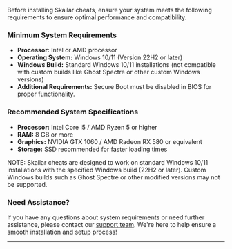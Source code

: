 Before installing Skailar cheats, ensure your system meets the following requirements to ensure optimal performance and compatibility.

### Minimum System Requirements

- **Processor:** Intel or AMD processor
- **Operating System:** Windows 10/11 (Version 22H2 or later)
- **Windows Build:** Standard Windows 10/11 installations (not compatible with custom builds like Ghost Spectre or other custom Windows versions)
- **Additional Requirements:** Secure Boot must be disabled in BIOS for proper functionality.

### Recommended System Specifications

- **Processor:** Intel Core i5 / AMD Ryzen 5 or higher
- **RAM:** 8 GB or more
- **Graphics:** NVIDIA GTX 1060 / AMD Radeon RX 580 or equivalent
- **Storage:** SSD recommended for faster loading times

<Warning>
NOTE: Skailar cheats are designed to work on standard Windows 10/11 installations with the specified Windows build (22H2 or later). Custom Windows builds such as Ghost Spectre or other modified versions may not be supported.
</Warning>

### Need Assistance?

If you have any questions about system requirements or need further assistance, please contact our [support team](mailto:support@skailar.com). We're here to help ensure a smooth installation and setup process!

---
